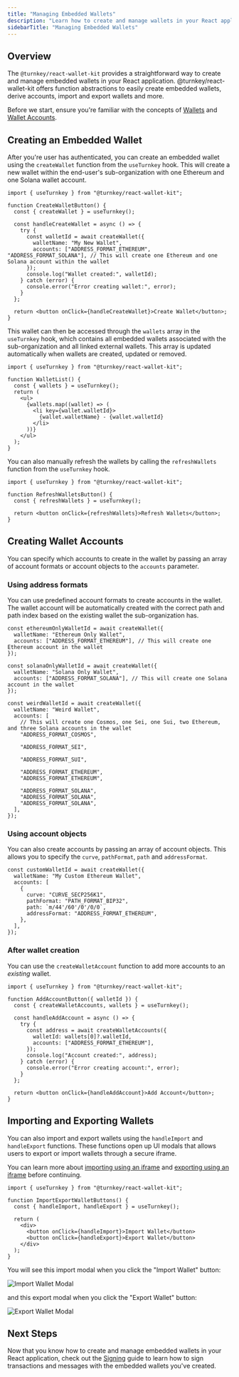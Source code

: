 ```yaml
---
title: "Managing Embedded Wallets"
description: "Learn how to create and manage wallets in your React application using `@turnkey/react-wallet-kit`."
sidebarTitle: "Managing Embedded Wallets"
---
```


## Overview

The `@turnkey/react-wallet-kit` provides a straightforward way to create and manage embedded wallets in your React application. @turnkey/react-wallet-kit offers function abstractions to easily create embedded wallets, derive accounts, import and export wallets and more.

Before we start, ensure you're familiar with the concepts of [Wallets](/concepts/wallets) and [Wallet Accounts](/concepts/wallets#accounts).

## Creating an Embedded Wallet

After you're user has authenticated, you can create an embedded wallet using the `createWallet` function from the `useTurnkey` hook. This will create a new wallet within the end-user's sub-organization with one Ethereum and one Solana wallet account.

```tsx
import { useTurnkey } from "@turnkey/react-wallet-kit";

function CreateWalletButton() {
  const { createWallet } = useTurnkey();

  const handleCreateWallet = async () => {
    try {
      const walletId = await createWallet({
        walletName: "My New Wallet",
        accounts: ["ADDRESS_FORMAT_ETHEREUM", "ADDRESS_FORMAT_SOLANA"], // This will create one Ethereum and one Solana account within the wallet
      });
      console.log("Wallet created:", walletId);
    } catch (error) {
      console.error("Error creating wallet:", error);
    }
  };

  return <button onClick={handleCreateWallet}>Create Wallet</button>;
}
```

This wallet can then be accessed through the `wallets` array in the `useTurnkey` hook, which contains all embedded wallets associated with the sub-organization and all linked external wallets. This array is updated automatically when wallets are created, updated or removed.

```tsx
import { useTurnkey } from "@turnkey/react-wallet-kit";

function WalletList() {
  const { wallets } = useTurnkey();
  return (
    <ul>
      {wallets.map((wallet) => (
        <li key={wallet.walletId}>
          {wallet.walletName} - {wallet.walletId}
        </li>
      ))}
    </ul>
  );
}
```

You can also manually refresh the wallets by calling the `refreshWallets` function from the `useTurnkey` hook.

```tsx
import { useTurnkey } from "@turnkey/react-wallet-kit";

function RefreshWalletsButton() {
  const { refreshWallets } = useTurnkey();

  return <button onClick={refreshWallets}>Refresh Wallets</button>;
}
```

## Creating Wallet Accounts

You can specify which accounts to create in the wallet by passing an array of account formats or account objects to the `accounts` parameter.

### Using address formats

You can use predefined account formats to create accounts in the wallet. The wallet account will be automatically created with the correct path and path index based on the existing wallet the sub-organization has.

```tsx
const ethereumOnlyWalletId = await createWallet({
  walletName: "Ethereum Only Wallet",
  accounts: ["ADDRESS_FORMAT_ETHEREUM"], // This will create one Ethereum account in the wallet
});

const solanaOnlyWalletId = await createWallet({
  walletName: "Solana Only Wallet",
  accounts: ["ADDRESS_FORMAT_SOLANA"], // This will create one Solana account in the wallet
});

const weirdWalletId = await createWallet({
  walletName: "Weird Wallet",
  accounts: [
    // This will create one Cosmos, one Sei, one Sui, two Ethereum, and three Solana accounts in the wallet
    "ADDRESS_FORMAT_COSMOS",

    "ADDRESS_FORMAT_SEI",

    "ADDRESS_FORMAT_SUI",

    "ADDRESS_FORMAT_ETHEREUM",
    "ADDRESS_FORMAT_ETHEREUM",

    "ADDRESS_FORMAT_SOLANA",
    "ADDRESS_FORMAT_SOLANA",
    "ADDRESS_FORMAT_SOLANA",
  ],
});
```

### Using account objects

You can also create accounts by passing an array of account objects. This allows you to specify the `curve`, `pathFormat`, `path` and `addressFormat`.

```tsx
const customWalletId = await createWallet({
  walletName: "My Custom Ethereum Wallet",
  accounts: [
    {
      curve: "CURVE_SECP256K1",
      pathFormat: "PATH_FORMAT_BIP32",
      path: `m/44'/60'/0'/0/0`,
      addressFormat: "ADDRESS_FORMAT_ETHEREUM",
    },
  ],
});
```

### After wallet creation

You can use the `createWalletAccount` function to add more accounts to an _existing_ wallet.

```tsx
import { useTurnkey } from "@turnkey/react-wallet-kit";

function AddAccountButton({ walletId }) {
  const { createWalletAccounts, wallets } = useTurnkey();

  const handleAddAccount = async () => {
    try {
      const address = await createWalletAccounts({
        walletId: wallets[0]?.walletId,
        accounts: ["ADDRESS_FORMAT_ETHEREUM"],
      });
      console.log("Account created:", address);
    } catch (error) {
      console.error("Error creating account:", error);
    }
  };

  return <button onClick={handleAddAccount}>Add Account</button>;
}
```

## Importing and Exporting Wallets

You can also import and export wallets using the `handleImport` and `handleExport` functions. These functions open up UI modals that allows users to export or import wallets through a secure iframe.

You can learn more about [importing using an iframe](/embedded-wallets/code-examples/import#embedded-iframe) and [exporting using an iframe](/embedded-wallets/code-examples/export#embedded-iframe) before continuing.

```tsx
import { useTurnkey } from "@turnkey/react-wallet-kit";

function ImportExportWalletButtons() {
  const { handleImport, handleExport } = useTurnkey();

  return (
    <div>
      <button onClick={handleImport}>Import Wallet</button>
      <button onClick={handleExport}>Export Wallet</button>
    </div>
  );
}
```

You will see this import modal when you click the "Import Wallet" button:

<img
  src="/images/sdks/img/react/import-component.png"
  alt="Import Wallet Modal"
/>

and this export modal when you click the "Export Wallet" button:

<img
  src="/images/sdks/img/react/export-component.png"
  alt="Export Wallet Modal"
/>

## Next Steps

Now that you know how to create and manage embedded wallets in your React application, check out the [Signing](/sdks/react/signing) guide to learn how to sign transactions and messages with the embedded wallets you've created.
